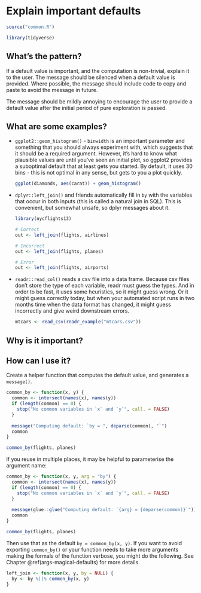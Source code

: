 # Explain important defaults {#args-explain}

```r
source("common.R")
```

```r
library(tidyverse)
```

## What's the pattern?

If a default value is important, and the computation is non-trivial, explain it to the user. The message should be silenced when a default value is provided. Where possible, the message should include code to copy and paste to avoid the message in future.

The message should be mildly annoying to encourage the user to provide a default value after the initial period of pure exploration is passed.

## What are some examples?

*   `ggplot2::geom_histogram()` - `binwidth` is an important parameter and 
    something that you should always experiment with, which suggests that it 
    should be a required argument. However, it's hard to know what plausible 
    values are until you've seen an initial plot, so ggplot2 provides a 
    suboptimal default that at least gets you started. By default, it uses 30 
    bins - this is not optimal in any sense, but gets to you a plot quickly. 
  
    ```r
    ggplot(diamonds, aes(carat)) + geom_histogram()
    ```

*   `dplyr::left_join()` and friends automatically fill in `by` with the 
    variables that occur in both inputs (this is called a natural join in SQL).
    This is convenient, but somewhat unsafe, so dplyr messages about it.
    
    ```r
    library(nycflights13)
    
    # Correct    
    out <- left_join(flights, airlines)
    
    # Incorrect
    out <- left_join(flights, planes)
    
    # Error
    out <- left_join(flights, airports)
    ```

*   `readr::read_col()` reads a csv file into a data frame. Because csv files 
    don't store the type of each variable, readr must guess the types. And in
    order to be fast, it uses some heuristics, so it might guess wrong. Or it
    might guess correctly today, but when your automated script runs in two 
    months time when the data format has changed, it might guess incorrectly
    and give weird downstream errors.

    ```r
    mtcars <- read_csv(readr_example("mtcars.csv"))
    ```

## Why is it important?

## How can I use it?

Create a helper function that computes the default value, and generates a `message()`.

```r
common_by <- function(x, y) {
  common <- intersect(names(x), names(y))
  if (length(common) == 0) {
    stop("No common variables in `x` and `y`", call. = FALSE)
  }
  
  message("Computing default: `by = ", deparse(common), "`")
  common
}

common_by(flights, planes)
```

If you reuse in multiple places, it may be helpful to parameterise the argument name:

```r
common_by <- function(x, y, arg = "by") {
  common <- intersect(names(x), names(y))
  if (length(common) == 0) {
    stop("No common variables in `x` and `y`", call. = FALSE)
  }
  
  message(glue::glue("Computing default: `{arg} = {deparse(common)}`"))
  common
}

common_by(flights, planes)
```

Then use that as the default `by = common_by(x, y)`. If you want to avoid exporting `common_by()` or your function needs to take more arguments making the formals of the function verbose, you might do the following. See Chapter \@ref(args-magical-defaults) for more details.

```r
left_join <- function(x, y, by = NULL) {
  by <- by %||% common_by(x, y)
}
```
